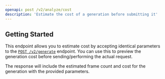 ```yaml
---
openapi: post /v2/analyze/cost
description: 'Estimate the cost of a generation before submitting it'
---
```


## Getting Started

This endpoint allows you to estimate cost by accepting identical parameters to the [`POST /v2/generate`](/api-reference/endpoint/generate/post-generate) endpoint. You can use this to preview the generation cost before sending/performing the actual request.

The response will include the estimated frame count and cost for the generation with the provided parameters.


